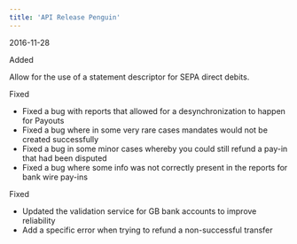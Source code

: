 ```yaml
---
title: 'API Release Penguin'  
---
```

<span class="date">2016-11-28</span>  
  
  
<div class="pill pill-green">Added</div>  
  

Allow for the use of a statement descriptor for SEPA direct debits.  
<div class="pill pill-red">Fixed</div>  
  
- Fixed a bug with reports that allowed for a desynchronization to happen for Payouts  
- Fixed a bug where in some very rare cases mandates would not be created successfully  
- Fixed a bug in some minor cases whereby you could still refund a pay-in that had been disputed  
- Fixed a bug where some info was not correctly present in the reports for bank wire pay-ins  
<div class="pill pill-red">Fixed</div>  
  
- Updated the validation service for GB bank accounts to improve reliability  
- Add a specific error when trying to refund a non-successful transfer